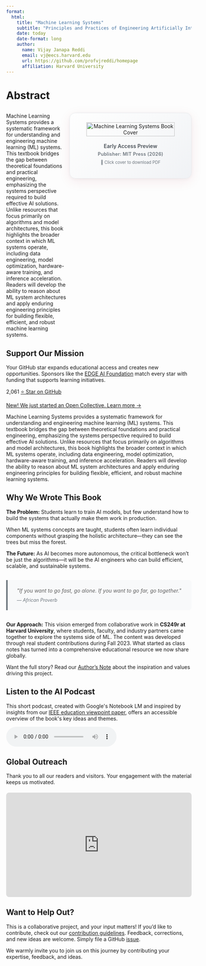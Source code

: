 ```yaml
---
format:
  html:
    title: "Machine Learning Systems"
    subtitle: "Principles and Practices of Engineering Artificially Intelligent Systems"
    date: today
    date-format: long
    author:
      name: Vijay Janapa Reddi
      email: vj@eecs.harvard.edu
      url: https://github.com/profvjreddi/homepage
      affiliation: Harvard University
---
```


```{=html}
<style>
  .abstract-section {
    margin: 30px 0;
    position: relative;
  }
  
  .abstract-content {
    margin-right: 340px;
  }
  
  .book-card {
    position: absolute;
    top: 0;
    right: 0;
    width: 300px;
    text-align: center;
    padding: 25px 15px;
    background: linear-gradient(135deg, #fefefe 0%, #f8f9fa 50%, #f0f2f5 100%);
    border: 1px solid #e8eaed;
    border-radius: 16px;
    box-shadow: 0 8px 32px rgba(165, 28, 48, 0.08), 0 2px 8px rgba(0,0,0,0.04);
  }
  
  .book-image {
    width: 100%;
    max-width: 240px;
    height: auto;
    margin-bottom: 18px;
    transition: transform 0.2s ease-in-out, box-shadow 0.2s ease-in-out;
    cursor: pointer;
  }
  
  .book-image:hover {
    transform: scale(1.02);
    box-shadow: 0 4px 12px rgba(0, 0, 0, 0.15);
  }
  
  .book-image-link {
    text-decoration: none;
    color: inherit;
    display: block;
  }
  
  .book-title {
    margin: 0 0 6px 0;
    color: #495057;
    font-size: 1em;
    font-weight: 600;
    text-shadow: none;
  }
  
  .book-subtitle {
    margin: 0;
    color: #6c757d;
    font-size: 0.9em;
    font-weight: 600;
    letter-spacing: 0.3px;
  }
  
  @media (max-width: 768px) {
    .abstract-content {
      margin-right: 0;
      margin-bottom: 20px;
    }
    
    .book-card {
      position: static;
      width: 100%;
      max-width: 300px;
      margin: 0 auto;
      padding: 15px 10px;
    }
    
    .book-image {
      max-width: 200px;
      margin-bottom: 12px;
    }
    
    .book-title {
      font-size: 1em;
    }
    
    .book-subtitle {
      font-size: 0.85em;
    }
  }
</style>
```

# Abstract {.unnumbered}

::: {.content-visible when-format="html"}

```{=html}
<div class="abstract-section">
  <div class="abstract-content">
    <p>Machine Learning Systems provides a systematic framework for understanding and engineering machine learning (ML) systems. This textbook bridges the gap between theoretical foundations and practical engineering, emphasizing the systems perspective required to build effective AI solutions. Unlike resources that focus primarily on algorithms and model architectures, this book highlights the broader context in which ML systems operate, including data engineering, model optimization, hardware-aware training, and inference acceleration. Readers will develop the ability to reason about ML system architectures and apply enduring engineering principles for building flexible, efficient, and robust machine learning systems.</p>
  </div>
  
  <div class="book-card">
    <a href="https://mlsysbook.ai/pdf" target="_blank" class="book-image-link" title="Download PDF version">
      <img src="assets/images/covers/cover-hardcover-book.png" alt="Machine Learning Systems Book Cover" class="book-image">
    </a>
    <p class="book-title">Early Access Preview</p>
    <p class="book-subtitle">Publisher: MIT Press (2026)</p>
    <p style="font-size: 0.8em; color: #6c757d; margin-top: 8px;">📖 Click cover to download PDF</p>
  </div>
</div>
```

## Support Our Mission {.unnumbered}

```{=html}
<div class="support-mission">
  <p>Your GitHub star expands educational access and creates new opportunities. Sponsors like the <a href="https://edgeaifoundation.org/" target="_blank" rel="noopener noreferrer">EDGE AI Foundation</a> match every star with funding that supports learning initiatives.</p>
  
  <div class="support-actions">
    <span class="star-count" id="star-count">2,061</span>
    <a href="https://github.com/harvard-edge/cs249r_book" target="_blank" rel="noopener" class="github-star-btn">⭐ Star on GitHub</a>
  </div>
  
  <p class="support-note">
    <a href="https://opencollective.com/mlsysbook" target="_blank" rel="noopener">New! We just started an Open Collective. Learn more →</a>
  </p>
</div>
```

```{=html}
<script>
async function fetchGitHubStars() {
  const starElement = document.getElementById('star-count');
  
  try {
    const response = await fetch('https://api.github.com/repos/harvard-edge/cs249r_book');
    const data = await response.json();
    const starCount = data.stargazers_count;
    
    // Update the star count with thousands separator
    const formattedCount = starCount.toLocaleString();
    starElement.textContent = formattedCount;
    starElement.style.opacity = '1';
  } catch (error) {
    console.error('Failed to fetch GitHub stars:', error);
    // Show a fallback message if API fails
    starElement.textContent = '2,061+';
    starElement.style.opacity = '1';
  }
}

// Fetch stars when the page loads
document.addEventListener('DOMContentLoaded', fetchGitHubStars);
</script>
```

:::

::: {.content-visible when-format="pdf"}
Machine Learning Systems provides a systematic framework for understanding and engineering machine learning (ML) systems. This textbook bridges the gap between theoretical foundations and practical engineering, emphasizing the systems perspective required to build effective AI solutions. Unlike resources that focus primarily on algorithms and model architectures, this book highlights the broader context in which ML systems operate, including data engineering, model optimization, hardware-aware training, and inference acceleration. Readers will develop the ability to reason about ML system architectures and apply enduring engineering principles for building flexible, efficient, and robust machine learning systems.
:::

```{=latex}
\clearpage
```

## Why We Wrote This Book {.unnumbered}

**The Problem:** Students learn to train AI models, but few understand how to build the systems that actually make them work in production.

When ML systems concepts are taught, students often learn individual components without grasping the holistic architecture—they can see the trees but miss the forest. 

**The Future:** As AI becomes more autonomous, the critical bottleneck won't be just the algorithms—it will be the AI engineers who can build efficient, scalable, and sustainable systems.

```{=html}
<blockquote style="margin: 30px 0; padding: 20px 25px; border-left: 4px solid #6c757d; background-color: #f8f9fa; font-style: italic; border-radius: 0 8px 8px 0;">
  "If you want to go fast, go alone. If you want to go far, go together."
  <footer style="margin-top: 10px; font-size: 0.9em; color: #6c757d;">— African Proverb</footer>
</blockquote>
```

**Our Approach:** This vision emerged from collaborative work in **CS249r at Harvard University**, where students, faculty, and industry partners came together to explore the systems side of ML. The content was developed through real student contributions during Fall 2023. What started as class notes has turned into a comprehensive educational resource we now share globally.

Want the full story? Read our [Author's Note](contents/frontmatter/foreword.qmd) about the inspiration and values driving this project.


::: {.content-visible when-format="html"}
## Listen to the AI Podcast {.unnumbered}

```{=html}
<div class="podcast-section">
  <p>
    This short podcast, created with Google's Notebook LM and inspired by insights from our <a href="https://web.eng.fiu.edu/gaquan/Papers/ESWEEK24Papers/CPS-Proceedings/pdfs/CODES-ISSS/563900a043/563900a043.pdf" target="_blank" rel="noopener">IEEE education viewpoint paper</a>, offers an accessible overview of the book's key ideas and themes.
  </p>
  <audio controls>
    <source src="assets/media/notebooklm_podcast_mlsysbookai.mp3" type="audio/mpeg">
    Your browser does not support the audio element.
  </audio>
</div>
```

:::

## Global Outreach {.unnumbered}

Thank you to all our readers and visitors. Your engagement with the material keeps us motivated.

```{=html}
<div style="position: relative; padding-top: 56.25%; margin: 20px 0;">
  <iframe
    src="https://lookerstudio.google.com/embed/reporting/e7192975-a8a0-453d-b6fe-1580ac054dbf/page/0pNbE"
    frameborder="0"
    style="position: absolute; top: 0; left: 0; width: 100%; height: 100%; border:0; border-radius: 8px;"
    allowfullscreen="allowfullscreen"
    sandbox="allow-storage-access-by-user-activation allow-scripts allow-same-origin allow-popups allow-popups-to-escape-sandbox">
  </iframe>
</div>
```

## Want to Help Out? {.unnumbered}

This is a collaborative project, and your input matters! If you'd like to contribute, check out our [contribution guidelines](https://github.com/harvard-edge/cs249r_book/blob/dev/docs/contribute.md). Feedback, corrections, and new ideas are welcome. Simply file a GitHub [issue](https://github.com/harvard-edge/cs249r_book/issues).

We warmly invite you to join us on this journey by contributing your expertise, feedback, and ideas.

```{=latex}
\part{key:frontmatter}
```

